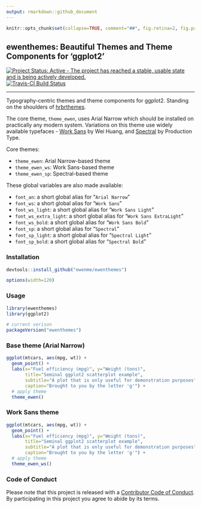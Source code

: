 ```yaml
---
output: rmarkdown::github_document
---
```

```r
knitr::opts_chunk$set(collapse=TRUE, comment="##", fig.retina=2, fig.path = "README_figs/README-")
```

## ewenthemes: Beautiful Themes and Theme Components for 'ggplot2'

[![Project Status: Active - The project has reached a stable, usable state and is being actively developed.](http://www.repostatus.org/badges/0.1.0/active.svg)](http://www.repostatus.org/#active)
[![Travis-CI Build Status](https://travis-ci.org/ewenme/ewenthemes.svg?branch=master)](https://travis-ci.org/ewenme/ewenthemes)

----

Typography-centric themes and theme components for ggplot2. Standing on the shoulders of [hrbrthemes](https://github.com/hrbrmstr/hrbrthemes). 

The core theme, `theme_ewen`, uses Arial Narrow which should be installed on practically any modern system. Variations on this theme use widely available typefaces - [Work Sans](https://github.com/weiweihuanghuang/Work-Sans) by Wei Huang, and [Spectral](https://fonts.google.com/specimen/Spectral) by Production Type.

Core themes:

- `theme_ewen`: Arial Narrow-based theme
- `theme_ewen_ws`: Work Sans-based theme
- `theme_ewen_sp`: Spectral-based theme

These global variables are also made available:

- `font_an`: a short global alias for "`Arial Narrow`"
- `font_ws`: a short global alias for "`Work Sans`"
- `font_ws_light`: a short global alias for "`Work Sans Light`"
- `font_ws_extra_light`: a short global alias for "`Work Sans ExtraLight`"
- `font_ws_bold`: a short global alias for "`Work Sans Bold`"
- `font_sp`: a short global alias for "`Spectral`"
- `font_sp_light`: a short global alias for "`Spectral Light`"
- `font_sp_bold`: a short global alias for "`Spectral Bold`"


### Installation

```r
devtools::install_github("ewenme/ewenthemes")
```

```r
options(width=120)
```

### Usage

```r
library(ewenthemes)
library(ggplot2)

# current verison
packageVersion("ewenthemes")
```

### Base theme (Arial Narrow)

```r
ggplot(mtcars, aes(mpg, wt)) +
  geom_point() +
  labs(x="Fuel efficiency (mpg)", y="Weight (tons)",
       title="Seminal ggplot2 scatterplot example",
       subtitle="A plot that is only useful for demonstration purposes",
       caption="Brought to you by the letter 'g'") + 
  # apply theme
  theme_ewen()
```

### Work Sans theme

```r
ggplot(mtcars, aes(mpg, wt)) +
  geom_point() +
  labs(x="Fuel efficiency (mpg)", y="Weight (tons)",
       title="Seminal ggplot2 scatterplot example",
       subtitle="A plot that is only useful for demonstration purposes",
       caption="Brought to you by the letter 'g'") + 
  # apply theme
  theme_ewen_ws()
```

### Code of Conduct

Please note that this project is released with a [Contributor Code of Conduct](CONDUCT.md). By participating in this project you agree to abide by its terms.

